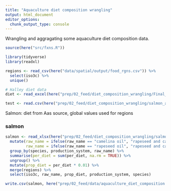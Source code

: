 ```yaml
---
title: "Aquaculture diet composition wrangling"
output: html_document
editor_options: 
  chunk_output_type: console
---
```


Wrangling and aggragating some aquaculture diet composition data.

```r
source(here("src/fxns.R"))

library(tidyverse)
library(readxl)

regions <- read_csv(here("data/spatial/output/food_rgns.csv")) %>%
  select(iso3c) %>%
  unique()

# Halley diet data
diet <- read_excel(here("prep/02_feed/diet_composition_wrangling/Final_DietCrop_Numbers.xlsx"), sheet = "% type of crop input")

test <- read.csv(here("prep/02_feed/diet_composition_wrangling/salmon_aquaculture_diet_composition.csv"))

```

Salmon: diet from Aas source, global values used for regions

### salmon

```r

salmon <- read_xlsx(here("prep/02_feed/diet_composition_wrangling/salmon_aquaculture_diet_composition.xlsx"), sheet = "2020") %>%
  mutate(raw_name = ifelse(raw_name == "camelina oil", "rapeseed and camelina oil", raw_name),
         raw_name = ifelse(raw_name == "rapeseed oil", "rapeseed and camelina oil", raw_name)) %>%
  group_by(species, production_system, raw_name) %>%
  summarise(per_diet = sum(per_diet, na.rm = TRUE)) %>%
  ungroup() %>%
  mutate(prop_diet = per_diet * 0.01) %>%
  merge(regions) %>%
  select(iso3c, raw_name, prop_diet, production_system, species) 

write.csv(salmon, here("prep/02_feed/data/aquaculture_diet_composition.csv"), row.names = FALSE)


```
